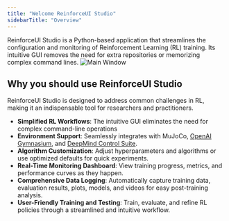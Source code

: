 ```yaml
---
title: "Welcome ReinforceUI Studio"
sidebarTitle: "Overview"
---
```


ReinforceUI Studio is a Python-based application that streamlines the configuration and monitoring of Reinforcement Learning (RL) training. Its intuitive GUI removes the need for extra repositories or memorizing complex command lines.
<img alt="Main Window" classname="block dark:hidden" src="/images/new_main_window_example.gif" />


## Why you should use ReinforceUI Studio

ReinforceUI Studio is designed to address common challenges in RL, making it an indispensable tool for researchers and practitioners.

- **Simplified RL Workflows**: The intuitive GUI eliminates the need for complex command-line operations
- **Environment Support**: Seamlessly integrates with MuJoCo, [OpenAI Gymnasium](https://github.com/Farama-Foundation/Gymnasium?tab=readme-ov-file), and [DeepMind Control Suite](https://github.com/google-deepmind/dm_control).
- **Algorithm Customization**: Adjust hyperparameters and algorithms or use optimized defaults for quick experiments.
- **Real-Time Monitoring Dashboard**: View training progress, metrics, and performance curves as they happen.
- **Comprehensive Data Logging**: Automatically capture training data, evaluation results, plots, models, and videos for easy post-training analysis.
- **User-Friendly Training and Testing**: Train, evaluate, and refine RL policies through a streamlined and intuitive workflow.


